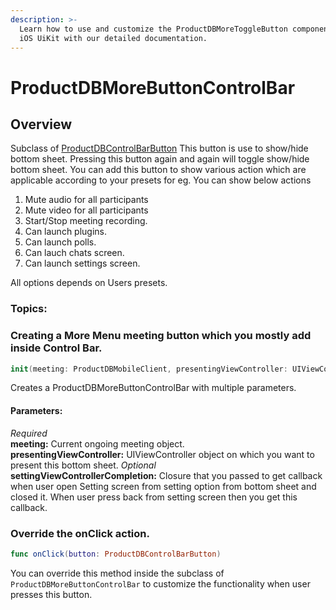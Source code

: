 ```yaml
---
description: >-
  Learn how to use and customize the ProductDBMoreToggleButton component in ProductDB's
  iOS UiKit with our detailed documentation.
---
```


# ProductDBMoreButtonControlBar
## Overview
Subclass of [ProductDBControlBarButton](/ios/components/productdb-controlbar-button)
This button is use to show/hide bottom sheet. Pressing this button again and again will toggle show/hide  bottom sheet. You can add this button to show various action which are applicable according 
to your presets for eg. You can show below actions
1. Mute audio for all participants
2. Mute video for all participants
3. Start/Stop meeting recording.
4. Can launch plugins.
5. Can launch polls.
6. Can lauch chats screen.
7. Can launch settings screen. 

All options depends on Users presets.


### Topics:

### Creating a More Menu meeting button which you mostly add inside Control Bar.

```swift
init(meeting: ProductDBMobileClient, presentingViewController: UIViewController, settingViewControllerCompletion:(()->Void)? = nil) {
```
Creates a ProductDBMoreButtonControlBar with multiple parameters. 

#### Parameters:
*Required*  
**meeting:** Current ongoing meeting object.   
**presentingViewController:** UIViewController object on which you want to present this bottom sheet.
*Optional*  
**settingViewControllerCompletion:** Closure that you passed to get callback when user open Setting screen from setting option 
from bottom sheet and closed it. When user press back from setting screen then you get this callback.

### Override the onClick action. 
```swift 
func onClick(button: ProductDBControlBarButton) 
```
You can override this method inside the subclass of `ProductDBMoreButtonControlBar` to customize the functionality when user presses this button. 

<head>
  <title>iOS ProductDBMoreToggleButton</title>
</head>
